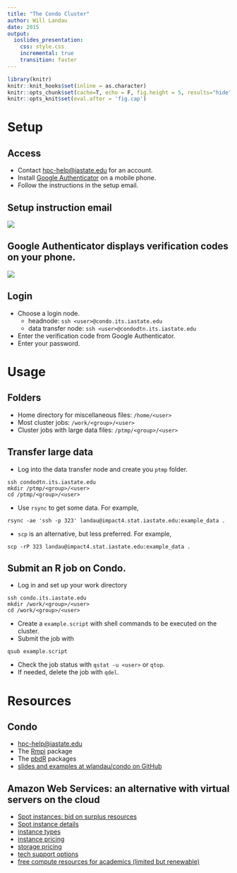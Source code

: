 ```yaml
---
title: "The Condo Cluster"
author: Will Landau
date: 2015
output: 
  ioslides_presentation:
    css: style.css
    incremental: true
    transition: faster
---
```


```r
library(knitr)
knitr::knit_hooks$set(inline = as.character)
knitr::opts_chunk$set(cache=T, echo = F, fig.height = 5, results="hide", message=F, warning = F)
knitr::opts_knit$set(eval.after = 'fig.cap')
```

# Setup

## Access

- Contact [hpc-help@iastate.edu](hpc-help@iastate.edu) for an account. 
- Install [Google Authenticator](http://hpcgroup.public.iastate.edu/HPC/Condo/IGA.html) on a mobile phone.
- Follow the instructions in the setup email.

## Setup instruction email

![](config.png)

## Google Authenticator displays verification codes on your phone.

![](auth.jpg)

## Login

- Choose a login node.
    - headnode: `ssh <user>@condo.its.iastate.edu`
    - data transfer node: `ssh <user>@condodtn.its.iastate.edu`
- Enter the verification code from Google Authenticator.
- Enter your password.


# Usage

## Folders

- Home directory for miscellaneous files: `/home/<user>`
- Most cluster jobs: `/work/<group>/<user>`
- Cluster jobs with large data files: `/ptmp/<group>/<user>`


## Transfer large data {.build}

- Log into the data transfer node and create you `ptmp` folder.

```
ssh condodtn.its.iastate.edu
mkdir /ptmp/<group>/<user>
cd /ptmp/<group>/<user>
```

- Use `rsync` to get some data. For example, 

```
rsync -ae 'ssh -p 323' landau@impact4.stat.iastate.edu:example_data .
```

- `scp` is an alternative, but less preferred. For example,

```
scp -rP 323 landau@impact4.stat.iastate.edu:example_data .
```

## Submit an R job on Condo.  {.build}

- Log in and set up your work directory

```
ssh condo.its.iastate.edu
mkdir /work/<group>/<user>
cd /work/<group>/<user>
```

- Create a `example.script` with shell commands to be executed on the cluster.
- Submit the job with 

```
qsub example.script
```

- Check the job status with `qstat -u <user>` or `qtop`.
- If needed, delete the job with `qdel`.

# Resources

## Condo

- [hpc-help@iastate.edu](hpc-help@iastate.edu)
- The [Rmpi](https://cran.r-project.org/web/packages/Rmpi/index.html) package
- The [pbdR](http://r-pbd.org/) packages
- [slides and examples at wlandau/condo on GitHub](https://github.com/wlandau/condo)


## Amazon Web Services: an alternative with virtual servers on the cloud

- [Spot instances: bid on surplus resources](http://aws.amazon.com/ec2/purchasing-options/spot-instances/)
- [Spot instance details](http://docs.aws.amazon.com/AWSEC2/latest/UserGuide/using-spot-instances.html/)
- [instance types](https://aws.amazon.com/ec2/instance-types/)
- [instance pricing](https://aws.amazon.com/ec2/pricing/)
- [storage pricing](https://aws.amazon.com/ebs/pricing/)
- [tech support options](https://aws.amazon.com/premiumsupport/)
- [free compute resources for academics (limited but renewable)](http://aws.amazon.com/education/awseducate/)

